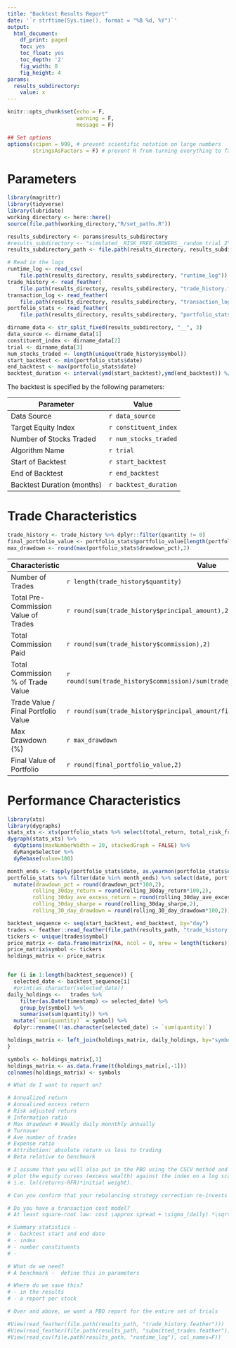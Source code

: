 ```yaml
---
title: "Backtest Results Report"
date: '`r strftime(Sys.time(), format = "%B %d, %Y")`'
output:
  html_document:
    df_print: paged
    toc: yes
    toc_float: yes
    toc_depth: '2'
    fig_width: 8
    fig_height: 4
params:
  results_subdirectory:
    value: x
---
```


```r
knitr::opts_chunk$set(echo = F,
                      warning = F,
                      message = F)

## Set options
options(scipen = 999, # prevent scientific notation on large numbers
        stringsAsFactors = F) # prevent R from turning everything to factors
```

# Parameters

```r
library(magrittr)
library(tidyverse)
library(lubridate)
working_directory <- here::here()
source(file.path(working_directory,"R/set_paths.R"))

results_subdirectory <- params$results_subdirectory
#results_subdirectory <- "simulated__RISK_FREE_GROWERS__random_trial_2"
results_subdirectory_path <- file.path(results_directory, results_subdirectory)

# Read in the logs
runtime_log <- read_csv(
    file.path(results_directory, results_subdirectory, "runtime_log"))
trade_history <- read_feather(
    file.path(results_directory, results_subdirectory, "trade_history.feather"))
transaction_log <- read_feather(
    file.path(results_directory, results_subdirectory, "transaction_log.feather"))
portfolio_stats <- read_feather(
    file.path(results_directory, results_subdirectory, "portfolio_stats.feather"))
```

```r
dirname_data <- str_split_fixed(results_subdirectory, "__", 3)
data_source <- dirname_data[1]
constituent_index <- dirname_data[2]
trial <- dirname_data[3]
num_stocks_traded <- length(unique(trade_history$symbol))
start_backtest <- min(portfolio_stats$date)
end_backtest <- max(portfolio_stats$date)
backtest_duration <- interval(ymd(start_backtest),ymd(end_backtest)) %/% months(1)
```

The backtest is specified by the following parameters:

|Parameter                 |Value|
|--|--|
|Data Source               |`r data_source`| 
|Target Equity Index       |`r constituent_index`|
|Number of Stocks Traded   |`r num_stocks_traded`|
|Algorithm Name            |`r trial`|
|Start of Backtest         |`r start_backtest`|
|End of Backtest           |`r end_backtest`|
|Backtest Duration (months)|`r backtest_duration`|
# Trade Characteristics
```r
trade_history <- trade_history %>% dplyr::filter(quantity != 0)
final_portfolio_value <- portfolio_stats$portfolio_value[length(portfolio_stats$portfolio_value)]
max_drawdown <- round(max(portfolio_stats$drawdown_pct),2)
```

|Characteristic                       |Value|
|--|--|
|Number of Trades                     | `r length(trade_history$quantity)`|
|Total Pre-Commission Value of Trades | `r round(sum(trade_history$principal_amount),2)`|
|Total Commission Paid                | `r round(sum(trade_history$commission),2)`|
|Total Commission % of Trade Value    | `r round(sum(trade_history$commission)/sum(trade_history$principal_amount*100),2)`|
|Trade Value / Final Portfolio Value  | `r round(sum(trade_history$principal_amount/final_portfolio_value),2)`|
|Max Drawdown (%)                     | `r max_drawdown`|
|Final Value of Portfolio             | `r round(final_portfolio_value,2)`|

# Performance Characteristics
```r
library(xts)
library(dygraphs)
stats_xts <- xts(portfolio_stats %>% select(total_return, total_risk_free_return), order.by=portfolio_stats$date)
dygraph(stats_xts) %>% 
  dyOptions(maxNumberWidth = 20, stackedGraph = FALSE) %>%
  dyRangeSelector %>%
  dyRebase(value=100)
```

```r
month_ends <- tapply(portfolio_stats$date, as.yearmon(portfolio_stats$date), max)
portfolio_stats %>% filter(date %in% month_ends) %>% select(date, portfolio_value, drawdown_pct, rolling_30day_return, rolling_30day_ave_excess_return, rolling_30day_sharpe, rolling_30_day_drawdown) %>%
  mutate(drawdown_pct = round(drawdown_pct*100,2),
        rolling_30day_return = round(rolling_30day_return*100,2), 
        rolling_30day_ave_excess_return = round(rolling_30day_ave_excess_return*100,2), 
        rolling_30day_sharpe = round(rolling_30day_sharpe,2), 
        rolling_30_day_drawdown = round(rolling_30_day_drawdown*100,2))
```


```r
backtest_sequence <- seq(start_backtest, end_backtest, by="day")
trades <- feather::read_feather(file.path(results_path, "trade_history.feather"))
tickers <- unique(trades$symbol)
price_matrix <- data.frame(matrix(NA, ncol = 0, nrow = length(tickers)))
price_matrix$symbol <- tickers
holdings_matrix <- price_matrix


for (i in 1:length(backtest_sequence)) {
  selected_date <- backtest_sequence[i]
  #print(as.character(selected_date))
daily_holdings <-   trades %>% 
    filter(as.Date(timestamp) <= selected_date) %>%
    group_by(symbol) %>% 
    summarise(sum(quantity)) %>%
  mutate(`sum(quantity)` = symbol) %>%
  dplyr::rename(!!as.character(selected_date) := `sum(quantity)`)

holdings_matrix <- left_join(holdings_matrix, daily_holdings, by="symbol")
}

symbols <- holdings_matrix[,1]
holdings_matrix <- as.data.frame(t(holdings_matrix[,-1]))
colnames(holdings_matrix) <- symbols

# What do I want to report on?

# Annualized return
# Annualized excess return
# Risk adjusted return
# Information ratio
# Max drawdown # Weekly daily monnthly annually
# Turnover
# Ave number of trades
# Expense ratio
# Attribution: absolute return vs loss to trading
# Beta relative to benchmark

# I assume that you will also put in the PBO using the CSCV method and 
# plot the equity curves (excess wealth) against the index on a log scale 
# i.e. ln((returns-RFR)*initial weight).

# Can you confirm that your rebalancing strategy correction re-invests based on the PL.

# Do you have a transaction cost model? 
# At least square-root law: cost \approx spread + \sigma_(daily) *\sqrt(Volume/ADV)

# Summary statistics - 
# - backtest start and end date
# - index
# - number constituents
# - 

# What do we need?
# A benchmark -  define this in parameters

# Where do we save this?
# - in the results
# - a report per stock

# Over and above, we want a PBO report for the entire set of trials

#View(read_feather(file.path(results_path, "trade_history.feather")))
#View(read_feather(file.path(results_path, "submitted_trades.feather")))
#View(read_csv(file.path(results_path, "runtime_log"), col_names=F))
```